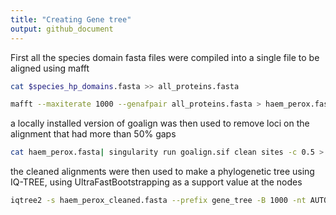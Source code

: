 ```yaml
---
title: "Creating Gene tree"
output: github_document
---
```


First all the species domain fasta files were compiled into a single file to be aligned using mafft
```bash
cat $species_hp_domains.fasta >> all_proteins.fasta

mafft --maxiterate 1000 --genafpair all_proteins.fasta > haem_perox.fasta

```

a locally installed version of goalign was then used to remove loci on the alignment that had more than 50% gaps

```bash
cat haem_perox.fasta| singularity run goalign.sif clean sites -c 0.5 > haem_perox_cleaned.fasta
```

the cleaned alignments were then used to make a phylogenetic tree using IQ-TREE, using UltraFastBootstrapping as a support value at the nodes
```bash
iqtree2 -s haem_perox_cleaned.fasta --prefix gene_tree -B 1000 -nt AUTO --cptime 400000

```

